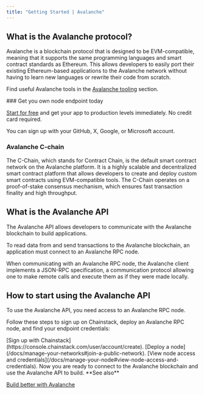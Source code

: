 ---
title: "Getting Started | Avalanche"
---

## What is the Avalanche protocol?

Avalanche is a blockchain protocol that is designed to be EVM-compatible, meaning that it supports the same programming languages and smart contract standards as Ethereum. This allows developers to easily port their existing Ethereum-based applications to the Avalanche network without having to learn new languages or rewrite their code from scratch.

Find useful Avalanche tools in the [Avalanche tooling](/docs/avalanche-tooling) section.

<Check>
  ### Get you own node endpoint today

  [Start for free](https://console.chainstack.com/) and get your app to production levels immediately. No credit card required.

  You can sign up with your GitHub, X, Google, or Microsoft account.
</Check>

### Avalanche C-chain

The C-Chain, which stands for Contract Chain, is the default smart contract network on the Avalanche platform. It is a highly scalable and decentralized smart contract platform that allows developers to create and deploy custom smart contracts using EVM-compatible tools. The C-Chain operates on a proof-of-stake consensus mechanism, which ensures fast transaction finality and high throughput.

## What is the Avalanche API

The Avalanche API allows developers to communicate with the Avalanche blockchain to build applications.

To read data from and send transactions to the Avalanche blockchain, an application must connect to an Avalanche RPC node.

When communicating with an Avalanche RPC node, the Avalanche client implements a JSON-RPC specification, a communication protocol allowing one to make remote calls and execute them as if they were made locally.

## How to start using the Avalanche API

To use the Avalanche API, you need access to an Avalanche RPC node.

Follow these steps to sign up on Chainstack, deploy an Avalanche RPC node, and find your endpoint credentials:

<Steps>
<Step>
[Sign up with Chainstack](https://console.chainstack.com/user/account/create).
</Step>
<Step>
[Deploy a node](/docs/manage-your-networks#join-a-public-network).
</Step>
<Step>
[View node access and credentials](/docs/manage-your-node#view-node-access-and-credentials).
</Step>
</Steps>
Now you are ready to connect to the Avalanche blockchain and use the Avalanche API to build.

<Info>
  **See also**

  [Build better with Avalanche](https://chainstack.com/build-better-with-avalanche/)
</Info>
